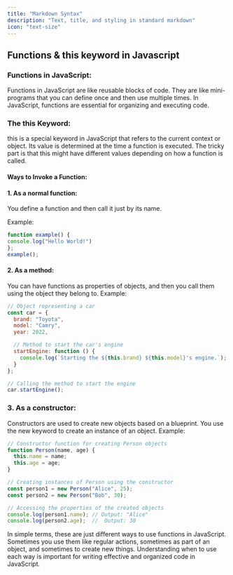 ```yaml
---
title: "Markdown Syntax"
description: "Text, title, and styling in standard markdown"
icon: "text-size"
---
```


## Functions & this keyword in Javascript

### Functions in JavaScript:

Functions in JavaScript are like reusable blocks of code. They are like mini-programs that you can define once and then use multiple times. In JavaScript, functions are essential for organizing and executing code.

### The this Keyword:
this is a special keyword in JavaScript that refers to the current context or object. Its value is determined at the time a function is executed. The tricky part is that this might have different values depending on how a function is called.

#### Ways to Invoke a Function:

#### 1. As a normal function:

You define a function and then call it just by its name.

Example:
```javascript index.js
function example() {
console.log("Hello World!")
};
example();
```
#### 2. As a method:

You can have functions as properties of objects, and then you call them using the object they belong to.
Example:
```javascript index.js
// Object representing a car
const car = {
  brand: "Toyota",
  model: "Camry",
  year: 2022,

  // Method to start the car's engine
  startEngine: function () {
    console.log(`Starting the ${this.brand} ${this.model}'s engine.`);
  }
};

// Calling the method to start the engine
car.startEngine();

```
### 3. As a constructor:

Constructors are used to create new objects based on a blueprint. You use the new keyword to create an instance of an object.
Example:
```javascript index.js
// Constructor function for creating Person objects
function Person(name, age) {
  this.name = name;
  this.age = age;
}

// Creating instances of Person using the constructor
const person1 = new Person("Alice", 25);
const person2 = new Person("Bob", 30);

// Accessing the properties of the created objects
console.log(person1.name); // Output: "Alice"
console.log(person2.age);  //  Output: 30
```
In simple terms, these are just different ways to use functions in JavaScript. Sometimes you use them like regular actions, sometimes as part of an object, and sometimes to create new things. Understanding when to use each way is important for writing effective and organized code in JavaScript.


